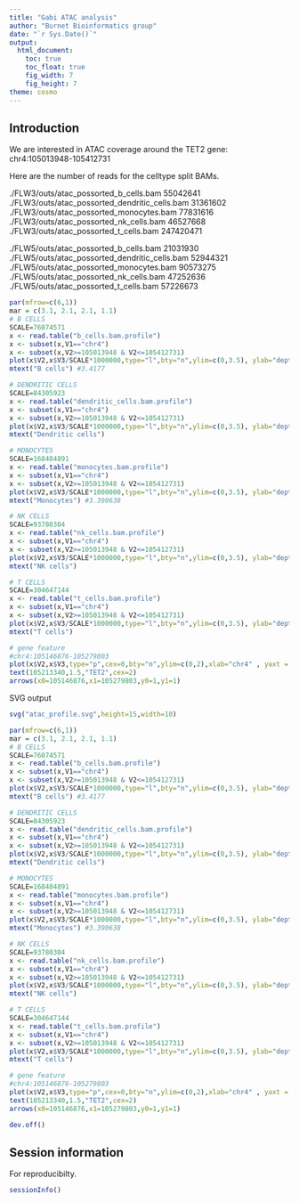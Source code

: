 ```yaml
---
title: "Gabi ATAC analysis"
author: "Burnet Bioinformatics group"
date: "`r Sys.Date()`"
output:
  html_document:
    toc: true
    toc_float: true
    fig_width: 7
    fig_height: 7
theme: cosmo
---
```


## Introduction

We are interested in ATAC coverage around the TET2 gene: chr4:105013948-105412731

Here are the number of reads for the celltype split BAMs.

./FLW3/outs/atac_possorted_b_cells.bam 55042641
./FLW3/outs/atac_possorted_dendritic_cells.bam 31361602
./FLW3/outs/atac_possorted_monocytes.bam 77831616
./FLW3/outs/atac_possorted_nk_cells.bam 46527668
./FLW3/outs/atac_possorted_t_cells.bam 247420471

./FLW5/outs/atac_possorted_b_cells.bam 21031930
./FLW5/outs/atac_possorted_dendritic_cells.bam 52944321
./FLW5/outs/atac_possorted_monocytes.bam 90573275
./FLW5/outs/atac_possorted_nk_cells.bam 47252636
./FLW5/outs/atac_possorted_t_cells.bam 57226673

```r

par(mfrow=c(6,1))
mar = c(3.1, 2.1, 2.1, 1.1)
# B CELLS
SCALE=76074571
x <- read.table("b_cells.bam.profile")
x <- subset(x,V1=="chr4")
x <- subset(x,V2>=105013948 & V2<=105412731)
plot(x$V2,x$V3/SCALE*1000000,type="l",bty="n",ylim=c(0,3.5), ylab="depth",xaxt = "n",xlab="",)
mtext("B cells") #3.4177

# DENDRITIC CELLS
SCALE=84305923
x <- read.table("dendritic_cells.bam.profile")
x <- subset(x,V1=="chr4")
x <- subset(x,V2>=105013948 & V2<=105412731)
plot(x$V2,x$V3/SCALE*1000000,type="l",bty="n",ylim=c(0,3.5), ylab="depth",xaxt = "n",xlab="")
mtext("Dendritic cells")

# MONOCYTES
SCALE=168404891
x <- read.table("monocytes.bam.profile")
x <- subset(x,V1=="chr4")
x <- subset(x,V2>=105013948 & V2<=105412731)
plot(x$V2,x$V3/SCALE*1000000,type="l",bty="n",ylim=c(0,3.5), ylab="depth",xaxt = "n",xlab="")
mtext("Monocytes") #3.390638

# NK CELLS
SCALE=93780304
x <- read.table("nk_cells.bam.profile")
x <- subset(x,V1=="chr4")
x <- subset(x,V2>=105013948 & V2<=105412731)
plot(x$V2,x$V3/SCALE*1000000,type="l",bty="n",ylim=c(0,3.5), ylab="depth",xaxt = "n",xlab="")
mtext("NK cells")

# T CELLS
SCALE=304647144
x <- read.table("t_cells.bam.profile")
x <- subset(x,V1=="chr4")
x <- subset(x,V2>=105013948 & V2<=105412731)
plot(x$V2,x$V3/SCALE*1000000,type="l",bty="n",ylim=c(0,3.5), ylab="depth",xaxt = "n",xlab="")
mtext("T cells")

# gene feature
#chr4:105146876-105279803
plot(x$V2,x$V3,type="p",cex=0,bty="n",ylim=c(0,2),xlab="chr4" , yaxt = "n", ylab="")
text(105213340,1.5,"TET2",cex=2)
arrows(x0=105146876,x1=105279803,y0=1,y1=1)

```

SVG output

```r

svg("atac_profile.svg",height=15,width=10)

par(mfrow=c(6,1))
mar = c(3.1, 2.1, 2.1, 1.1)
# B CELLS
SCALE=76074571
x <- read.table("b_cells.bam.profile")
x <- subset(x,V1=="chr4")
x <- subset(x,V2>=105013948 & V2<=105412731)
plot(x$V2,x$V3/SCALE*1000000,type="l",bty="n",ylim=c(0,3.5), ylab="depth",xaxt = "n",xlab="",)
mtext("B cells") #3.4177

# DENDRITIC CELLS
SCALE=84305923
x <- read.table("dendritic_cells.bam.profile")
x <- subset(x,V1=="chr4")
x <- subset(x,V2>=105013948 & V2<=105412731)
plot(x$V2,x$V3/SCALE*1000000,type="l",bty="n",ylim=c(0,3.5), ylab="depth",xaxt = "n",xlab="")
mtext("Dendritic cells")

# MONOCYTES
SCALE=168404891
x <- read.table("monocytes.bam.profile")
x <- subset(x,V1=="chr4")
x <- subset(x,V2>=105013948 & V2<=105412731)
plot(x$V2,x$V3/SCALE*1000000,type="l",bty="n",ylim=c(0,3.5), ylab="depth",xaxt = "n",xlab="")
mtext("Monocytes") #3.390638

# NK CELLS
SCALE=93780304
x <- read.table("nk_cells.bam.profile")
x <- subset(x,V1=="chr4")
x <- subset(x,V2>=105013948 & V2<=105412731)
plot(x$V2,x$V3/SCALE*1000000,type="l",bty="n",ylim=c(0,3.5), ylab="depth",xaxt = "n",xlab="")
mtext("NK cells")

# T CELLS
SCALE=304647144
x <- read.table("t_cells.bam.profile")
x <- subset(x,V1=="chr4")
x <- subset(x,V2>=105013948 & V2<=105412731)
plot(x$V2,x$V3/SCALE*1000000,type="l",bty="n",ylim=c(0,3.5), ylab="depth",xaxt = "n",xlab="")
mtext("T cells")

# gene feature
#chr4:105146876-105279803
plot(x$V2,x$V3,type="p",cex=0,bty="n",ylim=c(0,2),xlab="chr4" , yaxt = "n", ylab="")
text(105213340,1.5,"TET2",cex=2)
arrows(x0=105146876,x1=105279803,y0=1,y1=1)

dev.off()

```
## Session information

For reproducibilty.

```r

sessionInfo()

```
